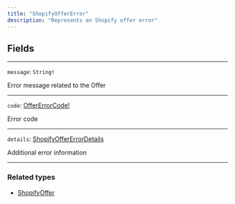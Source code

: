 ```yaml
---
title: "ShopifyOfferError"
description: "Represents an Shopify offer error"
---
```


## Fields

---

`message`: `String!`

Error message related to the Offer

---

`code`: [OfferErrorCode!](/reference/offererrorcode)

Error code

---

`details`: [ShopifyOfferErrorDetails](/reference/shopifyoffererrordetails)

Additional error information

---

### Related types

* [ShopifyOffer](/reference/shopifyoffer-1)